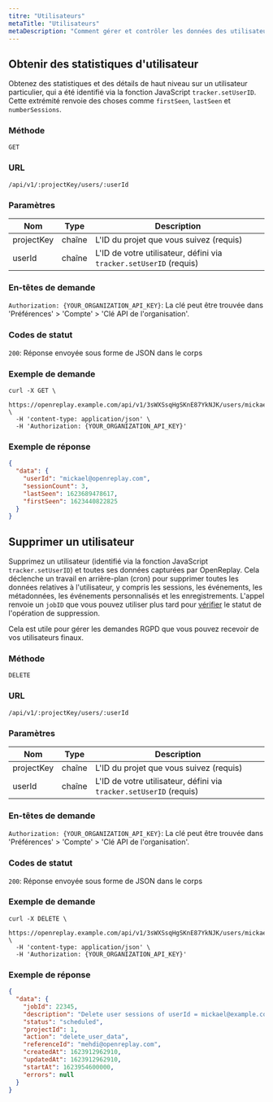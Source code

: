 ```yaml
---
titre: "Utilisateurs"
metaTitle: "Utilisateurs"
metaDescription: "Comment gérer et contrôler les données des utilisateurs."
---
```


## Obtenir des statistiques d'utilisateur

Obtenez des statistiques et des détails de haut niveau sur un utilisateur particulier, qui a été identifié via la fonction JavaScript `tracker.setUserID`. Cette extrémité renvoie des choses comme `firstSeen`, `lastSeen` et `numberSessions`.

### Méthode
`GET`

### URL
`/api/v1/:projectKey/users/:userId`

### Paramètres

| Nom | Type | Description |
|----------|-------------|-------------|
| projectKey | chaîne | L'ID du projet que vous suivez (requis) |
| userId | chaîne | L'ID de votre utilisateur, défini via `tracker.setUserID` (requis) |

### En-têtes de demande

`Authorization: {YOUR_ORGANIZATION_API_KEY}`: La clé peut être trouvée dans 'Préférences' > 'Compte' > 'Clé API de l'organisation'.

### Codes de statut

`200`: Réponse envoyée sous forme de JSON dans le corps

### Exemple de demande


```shell
curl -X GET \
  https://openreplay.example.com/api/v1/3sWXSsqHgSKnE87YkNJK/users/mickael@openreplay.com \
  -H 'content-type: application/json' \
  -H 'Authorization: {YOUR_ORGANIZATION_API_KEY}'
```


### Exemple de réponse


```json
{
  "data": {
    "userId": "mickael@openreplay.com",
    "sessionCount": 3,
    "lastSeen": 1623689478617,
    "firstSeen": 1623440822825
  }
}
```


## Supprimer un utilisateur

Supprimez un utilisateur (identifié via la fonction JavaScript `tracker.setUserID`) et toutes ses données capturées par OpenReplay. Cela déclenche un travail en arrière-plan (cron) pour supprimer toutes les données relatives à l'utilisateur, y compris les sessions, les événements, les métadonnées, les événements personnalisés et les enregistrements. L'appel renvoie un `jobID` que vous pouvez utiliser plus tard pour [vérifier](/api/jobs#getjobdetails) le statut de l'opération de suppression.

Cela est utile pour gérer les demandes RGPD que vous pouvez recevoir de vos utilisateurs finaux.

### Méthode
`DELETE`

### URL
`/api/v1/:projectKey/users/:userId`

### Paramètres

| Nom | Type | Description |
|----------|-------------|-------------|
| projectKey | chaîne | L'ID du projet que vous suivez (requis) |
| userId | chaîne | L'ID de votre utilisateur, défini via `tracker.setUserID` (requis) |

### En-têtes de demande

`Authorization: {YOUR_ORGANIZATION_API_KEY}`: La clé peut être trouvée dans 'Préférences' > 'Compte' > 'Clé API de l'organisation'.

### Codes de statut

`200`: Réponse envoyée sous forme de JSON dans le corps

### Exemple de demande


```shell
curl -X DELETE \
  https://openreplay.example.com/api/v1/3sWXSsqHgSKnE87YkNJK/users/mickael@example.com \
  -H 'content-type: application/json' \
  -H 'Authorization: {YOUR_ORGANIZATION_API_KEY}'
```


### Exemple de réponse


```json
{
  "data": {
    "jobId": 22345,
    "description": "Delete user sessions of userId = mickael@example.com",
    "status": "scheduled",
    "projectId": 1,
    "action": "delete_user_data",
    "referenceId": "mehdi@openreplay.com",
    "createdAt": 1623912962910,
    "updatedAt": 1623912962910,
    "startAt": 1623954600000,
    "errors": null
  }
}
```

